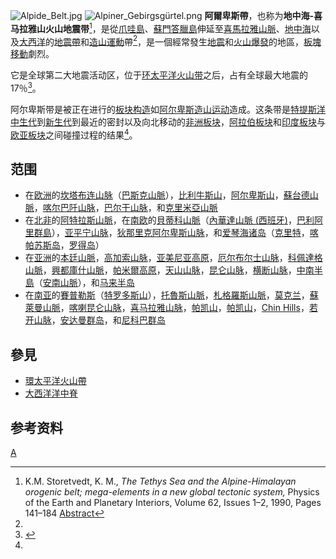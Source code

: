 {{Expand|time=2018-04-06T11:33:22+00:00}}
{{noteTA|G1=Earthquake}}
[[File:Alpide_Belt.jpg|thumb]]
[[File:Alpiner_Gebirgsgürtel.png|thumb]]
'''阿爾卑斯帶'''，也称为'''地中海-喜马拉雅山火山地震带'''<ref name=Storetvedt>K.M. Storetvedt, K. M., ''The Tethys Sea and the Alpine-Himalayan orogenic belt; mega-elements in a new global tectonic system,'' Physics of the Earth and Planetary Interiors, Volume 62, Issues 1–2, 1990, Pages 141–184 [http://www.sciencedirect.com/science/article/pii/0031920190901987 Abstract]</ref>，是從[[爪哇島|爪哇島]]、[[蘇門答臘島|蘇門答臘島]]伸延至[[喜馬拉雅山脈|喜馬拉雅山脈]]、[[地中海|地中海]]以及[[大西洋|大西洋]]的[[地震帶|地震帶]]和[[造山運動|造山運動]]帶<ref name="USGS1"/>，是一個經常發生[[地震|地震]]和[[火山爆發|火山爆發]]的地區，[[板塊移動|板塊移動]]劇烈。

它是全球第二大地震活动区，位于[[环太平洋火山带|环太平洋火山带]]之后，占有全球最大地震的17％<ref name="USGS1">{{cite web |url=http://www.usgs.gov/faq/categories/9831/3342 |title=Where do earthquakes occur? |publisher=USGS |date= |accessdate=8 March 2015 |deadurl=yes |archiveurl=https://web.archive.org/web/20140805134145/http://www.usgs.gov/faq/categories/9831/3342 |archivedate=5 August 2014 |df= }}</ref>。

阿尔卑斯带是被正在进行的[[板块构造|板块构造]]如[[阿尔卑斯造山运动|阿尔卑斯造山运动]]造成。这条带是[[特提斯洋|特提斯洋]][[中生代|中生代]]到[[新生代|新生代]]到最近的密封以及向北移动的[[非洲板块|非洲板块]]，[[阿拉伯板块|阿拉伯板块]]和[[印度板块|印度板块]]与[[欧亚板块|欧亚板块]]之间碰撞过程的结果<ref name=Storetvedt/>。

== 范围 ==
* 在[[欧洲|欧洲]]的[[坎塔布连山脉|坎塔布连山脉]]（[[巴斯克山脈|巴斯克山脈]]），[[比利牛斯山|比利牛斯山]]，[[阿尔卑斯山|阿尔卑斯山]]，[[蘇台德山脈|蘇台德山脈]]，[[喀尔巴阡山脉|喀尔巴阡山脉]]，[[巴尔干山脉|巴尔干山脉]]，和[[克里米亞山脈|克里米亞山脈]]
* 在[[北非|北非]]的[[阿特拉斯山脈|阿特拉斯山脈]]，在[[南欧|南欧]]的[[貝蒂科山脈|貝蒂科山脈]]（[[內華達山脈_(西班牙)|內華達山脈 (西班牙)]]，[[巴利阿里群島|巴利阿里群島]]），[[亚平宁山脉|亚平宁山脉]]，[[狄那里克阿尔卑斯山脉|狄那里克阿尔卑斯山脉]]，和[[爱琴海诸岛|爱琴海诸岛]]（[[克里特|克里特]]，[[喀帕苏斯岛|喀帕苏斯岛]]，[[罗得岛|罗得岛]]）
* 在[[亚洲|亚洲]]的[[本廷山脈|本廷山脈]]，[[高加索山脉|高加索山脉]]，[[亚美尼亚高原|亚美尼亚高原]]，[[厄尔布尔士山脉|厄尔布尔士山脉]]，[[科佩達格山脈|科佩達格山脈]]，[[興都庫什山脈|興都庫什山脈]]，[[帕米爾高原|帕米爾高原]]，[[天山山脉|天山山脉]]，[[昆仑山脉|昆仑山脉]]，[[横断山脉|横断山脉]]，[[中南半島|中南半島]]（[[安南山脈|安南山脈]]），和[[马来半岛|马来半岛]]
* 在[[南亚|南亚]]的[[賽普勒斯|賽普勒斯]]（[[特罗多斯山|特罗多斯山]]），[[托魯斯山脈|托魯斯山脈]]，[[札格羅斯山脈|札格羅斯山脈]]，[[莫克兰|莫克兰]]，[[蘇萊曼山脈|蘇萊曼山脈]]，[[喀喇昆仑山脉|喀喇昆仑山脉]]，[[喜马拉雅山脉|喜马拉雅山脉]]，[[帕凯山|帕凯山]]，[[帕凯山|帕凯山]]，[[Chin_Hills|Chin Hills]]，[[若开山脉|若开山脉]]，[[安达曼群岛|安达曼群岛]]，和[[尼科巴群岛|尼科巴群岛]]

==參見==
* [[環太平洋火山帶|環太平洋火山帶]]
* [[大西洋洋中脊|大西洋洋中脊]]

== 参考资料 ==
{{reflist}}

{{Earthquake}}

[[category:地震学|A]]

{{tectonics-stub}}